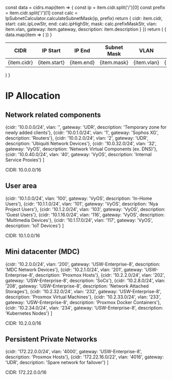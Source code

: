 
  const data = cidrs.map(item => {
    const ip = item.cidr.split('/')[0]
    const prefix = item.cidr.split('/')[1]
    const calc = IpSubnetCalculator.calculateSubnetMask(ip, prefix)
    return {
      cidr: item.cidr,
      start: calc.ipLowStr,
      end: calc.ipHighStr,
      mask: calc.prefixMaskStr,
      vlan: item.vlan,
      gateway: item.gateway,
      description: item.description
    }
  })
  return (
    <table>
      <thead>
        <tr>
          <th>CIDR</th>
          <th>IP Start</th>
          <th>IP End</th>
          <th>Subnet Mask</th>
          <th>VLAN</th>
          <th>Gateway</th>
          <th>Description</th>
        </tr>
      </thead>
      <tbody>
        {
          data.map(item => (
            <tr key={item.cidr}>
              <td>{item.cidr}</td>
              <td>{item.start}</td>
              <td>{item.end}</td>
              <td>{item.mask}</td>
              <td>{item.vlan}</td>
              <td>{item.gateway}</td>
              <td>{item.description}</td>
            </tr>
          ))
        }
      </tbody>
    </table>
  )
}

# IP Allocation

## Network related components

  {cidr: '10.0.0.0/24',     vlan: '',      gateway: 'UDR',                description: 'Temporary zone for newly added clients'},
  {cidr: '10.0.1.0/24',     vlan: '1',     gateway: 'Sophos XG',          description: 'Routers'},
  {cidr: '10.0.2.0/24',     vlan: '2',     gateway: 'UDR',                description: 'Ubiquiti Network Devices'},
  {cidr: '10.0.32.0/24',    vlan: '32',    gateway: 'VyOS',               description: 'Network Virtual Components (ex. DNS)'},
  {cidr: '10.0.40.0/24',    vlan: '40',    gateway: 'VyOS',               description: 'Internal Service Proxies'}
]

<Callout type="info">
  CIDR: 10.0.0.0/16
</Callout>
<CidrTable cidrs={network} />

## User area

  {cidr: '10.1.0.0/24',     vlan: '100',   gateway: 'VyOS',               description: 'In-Home Users'},
  {cidr: '10.1.1.0/24',     vlan: '101',   gateway: 'VyOS',               description: 'Nya Project Users'},
  {cidr: '10.1.2.0/24',     vlan: '103',   gateway: 'VyOS',               description: 'Guest Users'},
  {cidr: '10.1.16.0/24',    vlan: '116',   gateway: 'VyOS',               description: 'Multimedia Devices'},
  {cidr: '10.1.17.0/24',    vlan: '117',   gateway: 'VyOS',               description: 'IoT Devices'}
]

<Callout type="info">
  CIDR: 10.1.0.0/16
</Callout>
<CidrTable cidrs={users} />

## Mini datacenter (MDC)

  {cidr: '10.2.0.0/24',     vlan: '200',   gateway: 'USW-Enterprise-8',   description: 'MDC Network Devices'},
  {cidr: '10.2.1.0/24',     vlan: '201',   gateway: 'USW-Enterprise-8',   description: 'Proxmox Hosts'},
  {cidr: '10.2.2.0/24',     vlan: '202',   gateway: 'USW-Enterprise-8',   description: 'SoCs'},
  {cidr: '10.2.8.0/24',     vlan: '208',   gateway: 'USW-Enterprise-8',   description: 'Network Attached Storages'},
  {cidr: '10.2.32.0/24',    vlan: '232',   gateway: 'USW-Enterprise-8',   description: 'Proxmox Virtual Machines'},
  {cidr: '10.2.33.0/24',    vlan: '233',   gateway: 'USW-Enterprise-8',   description: 'Proxmox Docker Containers'},
  {cidr: '10.2.34.0/24',    vlan: '234',   gateway: 'USW-Enterprise-8',   description: 'Kubernetes Nodes'}
]

<Callout type="info">
  CIDR: 10.2.0.0/16
</Callout>
<CidrTable cidrs={mdc} />

## Persistent Private Networks

  {cidr: '172.22.0.0/24',     vlan: '4000',   gateway: 'USW-Enterprise-8',   description: 'Proxmox Hosts'},
  {cidr: '172.22.16.0/22',    vlan: '4016',   gateway: 'UDR',                description: 'Spare network for failover'}
]

<Callout type="info">
  CIDR: 172.22.0.0/16
</Callout>
<CidrTable cidrs={priv} />
